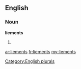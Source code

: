 ==English==

===Noun===
'''liements'''

# {{plural of|[[liement]]}}

[[Category:English plurals]]

[[ar:liements]]
[[fr:liements]]
[[my:liements]]